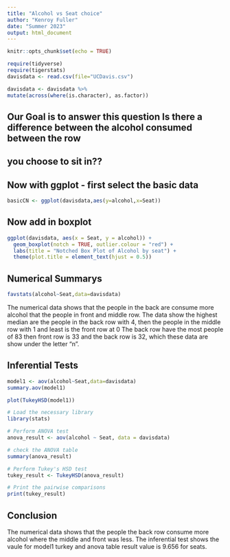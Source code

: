 ```yaml
---
title: "Alcohol vs Seat choice"
author: "Kenroy Fuller"
date: "Summer 2023"
output: html_document
---
```


```r
knitr::opts_chunk$set(echo = TRUE)
```

```r
require(tidyverse)
require(tigerstats)
davisdata <- read.csv(file="UCDavis.csv")
```

```r
davisdata <- davisdata %>%
mutate(across(where(is.character), as.factor))
```



## Our Goal is to answer this question Is there a difference between the alcohol consumed between the row
## you choose to sit in??

## Now with ggplot - first select the basic data

```r
basicCN <- ggplot(davisdata,aes(y=alcohol,x=Seat))
```
## Now add in boxplot

```r

ggplot(davisdata, aes(x = Seat, y = alcohol)) +
  geom_boxplot(notch = TRUE, outlier.colour = "red") +
  labs(title = "Notched Box Plot of Alcohol by seat") +
  theme(plot.title = element_text(hjust = 0.5))
```



## Numerical Summarys 

```r
favstats(alcohol~Seat,data=davisdata)
```

The numerical data shows that the people in the back are consume more alcohol that the people in front and middle row. The data show the highest median are the people in the back row with 4, then the people in the middle row with 1 and least is the front row at 0
The back row have the most people of 83 then front row is 33 and the back row is 32, which these data are show under the letter "n".


## Inferential Tests

```r
model1 <- aov(alcohol~Seat,data=davisdata)
summary.aov(model1)
```

```r
plot(TukeyHSD(model1))
```

```r
# Load the necessary library
library(stats)

# Perform ANOVA test
anova_result <- aov(alcohol ~ Seat, data = davisdata)

# check the ANOVA table
summary(anova_result)


```



```r

# Perform Tukey's HSD test
tukey_result <- TukeyHSD(anova_result)

# Print the pairwise comparisons
print(tukey_result)

```


## Conclusion

The numerical data shows that the people the back row consume more alcohol where the middle and front was less. The inferential test shows the vaule for model1 turkey and anova table result value is 9.656 for seats. 

